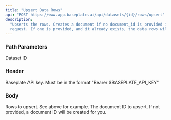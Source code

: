 ```yaml
---
title: "Upsert Data Rows"
api: "POST https://www.app.baseplate.ai/api/datasets/{id}/rows/upsert"
description:
  "Upserts the rows. Creates a document if no document_id is provided in the
  request. If one is provided, and it already exists, the data rows will be replaced."
---
```


### Path Parameters

<ParamField path="id" type="string" required>
  Dataset ID
</ParamField>

### Header

<ParamField header="Authorization" type="string" required>
  Baseplate API key. Must be in the format "Bearer $BASEPLATE_API_KEY"
</ParamField>

### Body

<ParamField body="rows" type="array" required>
  Rows to upsert. See above for example.
</ParamField>

<ParamField body="document-id" type="string">
  The document ID to upsert. If not provided, a document ID will be created for
  you.
</ParamField>

